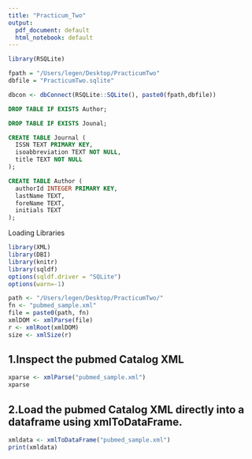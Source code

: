 ---
title: "Practicum_Two"
output:
  pdf_document: default
  html_notebook: default
---

```{r}
library(RSQLite)

fpath = "/Users/legen/Desktop/PracticumTwo"
dbfile = "PracticumTwo.sqlite"

dbcon <- dbConnect(RSQLite::SQLite(), paste0(fpath,dbfile))
```

```{sql connection=dbcon}
DROP TABLE IF EXISTS Author;
```

```{sql connection=dbcon}
DROP TABLE IF EXISTS Jounal;
```

```{sql connection=dbcon}
CREATE TABLE Journal (
  ISSN TEXT PRIMARY KEY,
  isoabbreviation TEXT NOT NULL,
  title TEXT NOT NULL
);
```

```{sql connection=dbcon}
CREATE TABLE Author (
  authorId INTEGER PRIMARY KEY,
  lastName TEXT,
  foreName TEXT,
  initials TEXT
);
```

Loading Libraries

```{r warning=FALSE}
library(XML)
library(DBI)
library(knitr)
library(sqldf)
options(sqldf.driver = "SQLite")
options(warn=-1)
```

```{r}
path <- "/Users/legen/Desktop/PracticumTwo/"
fn <- "pubmed_sample.xml"
file = paste0(path, fn)
xmlDOM <- xmlParse(file)
r <- xmlRoot(xmlDOM)
size <- xmlSize(r)
```

## 1.Inspect the pubmed Catalog XML 

```{r warning = FALSE}
xparse <- xmlParse("pubmed_sample.xml")
xparse
```

## 2.Load the pubmed Catalog XML directly into a dataframe using xmlToDataFrame.

```{r}
xmldata <- xmlToDataFrame("pubmed_sample.xml")
print(xmldata)
```




